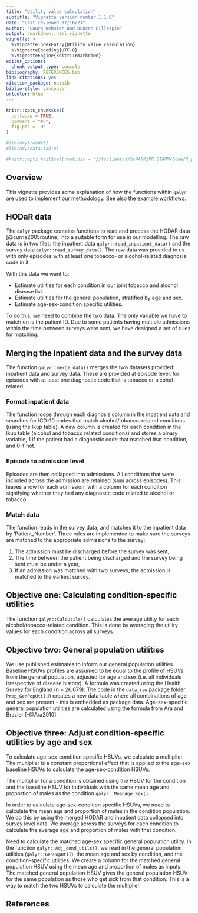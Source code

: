```yaml
---
title: "Utility value calculation"
subtitle: "Vignette version number 1.1.0"
date: "Last reviewed 07/10/21"
author: "Laura Webster and Duncan Gillespie"
output: rmarkdown::html_vignette
vignette: >
  %\VignetteIndexEntry{Utility value calculation}
  %\VignetteEncoding{UTF-8}
  %\VignetteEngine{knitr::rmarkdown}
editor_options: 
  chunk_output_type: console
bibliography: REFERENCES.bib
link-citations: yes
citation_package: natbib
biblio-style: vancouver
urlcolor: blue
---
```


```r
knitr::opts_chunk$set(
  collapse = TRUE,
  comment = "#>",
  fig.pos = 'H'
)

#library(readxl)
#library(data.table)

#knitr::opts_knit$set(root.dir = "//tsclient/X/ScHARR/PR_STAPM/Code/R_packages/qalyr")
```

## Overview
This vignette provides some explanation of how the functions within `qalyr` are used to implement [our methodology](https://stapm.gitlab.io/r-packages/qalyr/articles/qaly_estimation_report.pdf). See also the [example workflows](https://stapm.gitlab.io/r-packages/qalyr/articles/qalyr.html).  

## HODaR data
The `qalyr` package contains functions to read and process the HODAR data [@currie2005routine] into a suitable form for use in our modelling. The raw data is in two files: the inpatient data `qalyr::read_inpatient_data()` and the survey data `qalyr::read_survey_data()`. The raw data was provided to us with only episodes with at least one tobacco- or alcohol-related diagnosis code in it. 

With this data we want to:   

- Estimate utilities for each condition in our joint tobacco and alcohol disease list. 
- Estimate utilities for the general population, stratified by age and sex.
- Estimate age-sex-condition specific utilities. 

To do this, we need to combine the two data. The only variable we have to match on is the patient ID. Due to some patients having multiple admissions within the time between surveys were sent, we have designed a set of rules for matching.  

## Merging the inpatient data and the survey data 
The function `qalyr::merge_data()` merges the two datasets provided: inpatient data and survey data. These are provided at episode level, for episodes with at least one diagnostic code that is tobacco or alcohol-related. 

### Format inpatient data 
The function loops through each diagnosis column in the inpatient data and searches for ICD-10 codes that match alcohol/tobacco-related conditions (using the lkup table). A new column is created for each condition in the lkup table (alcohol and tobacco related conditions) and stores a binary variable, 1 if the patient had a diagnostic code that matched that condition, and 0 if not. 

### Episode to admission level 
Episodes are then collapsed into admissions. All conditions that were included across the admission are retained (sum across episodes). This leaves a row for each admission, with a column for each condition signifying whether they had any diagnostic code related to alcohol or tobacco. 

### Match data
The function reads in the survey data, and matches it to the inpatient data by 'Patient_Number'. Three rules are implemented to make sure the surveys are matched to the appropriate admissions to the survey:   

1. The admission must be discharged before the survey was sent, 
2. The time between the patient being discharged and the survey being sent must be under a year,
3. If an admission was matched with two surveys, the admission is matched to the earliest survey. 

## Objective one: Calculating condition-specific utilities 
The function `qalyr::CalcUtils()` calculates the average utility for each alcohol/tobacco-related condition. This is done by averaging the utility values for each condition across all surveys.  

## Objective two: General population utilities
We use published estimates to inform our general population utilities. Baseline HSUVs profiles are assumed to be equal to the profile of HSUVs from the general population, adjusted for age and sex (i.e. all individuals irrespective of disease history). A formula was created using the Health Survey for England (n = 26,679). The code in the `data_raw` package folder `Prep_GenPopUtil.R` creates a new data table where all combinations of age and sex are present - this is embedded as package data. Age-sex-specific general population utilities are calculated using the formula from Ara and Brazier [-@Ara2010].  

## Objective three: Adjust condition-specific utilities by age and sex 
To calculate age-sex-condition specific HSUVs, we calculate a multiplier. The multiplier is a constant proportional effect that is applied to the age-sex baseline HSUVs to calculate the age-sex-condition HSUVs.   

The multiplier for a condition is obtained using the HSUV for the condition and the baseline HSUV for individuals with the same mean age and proportion of males as the condition `qalyr::MeanAge_Sex()`.   

In order to calculate age-sex-condition specific HSUVs, we need to calculate the mean age and proportion of males in the condition population. We do this by using the merged HODAR and inpatient data collapsed into survey level data. We average across the surveys for each condition to calculate the average age and proportion of males with that condition. 

Need to calculate the matched age-sex specific general population utility. In the function `qalyr::Adj_cond_utils()`, we read in the general population utilities (`qalyr::GenPopUtil`), the mean age and sex by condition, and the condition-specific utilities. We create a column for the matched general population HSUV using the mean age and proportion of males as inputs. The matched general population HSUV gives the general population HSUV for the same population as those who get sick from that condition. This is a way to match the two HSUVs to calculate the multiplier.

## References 
